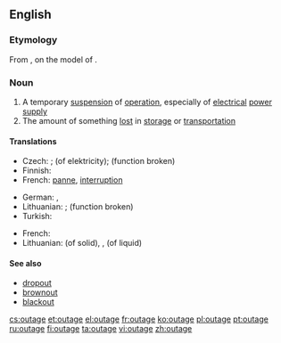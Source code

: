 ==English==
{{wikipedia|dab=outage}}

===Etymology===
From {{suffix|out|age|lang=en}}, on the model of {{term|shortage|lang=en}}.

===Noun===
{{en-noun}}

# A temporary [[suspension]] of [[operation]], especially of [[electrical]] [[power]] [[supply]]
# The amount of something [[lost]] in [[storage]] or [[transportation]]

====Translations====
{{trans-top|suspension of operation}}
* Czech: {{t-|cs|prostoj|m}}; {{t-|cs|výpadek|m}} (of elektricity); {{t-|cs|porucha|f}} (function broken)
* Finnish: {{t-|fi|katkos}}
* French: [[panne]], [[interruption]]
{{trans-mid}}
* German: {{t|de|Ausfall|m}}, {{t|de|Stromausfall|m}}
* Lithuanian: {{t-|lt|prastova|f}}; {{t-|lt|gedimas|m}} (function broken)
* Turkish: {{t|tr|kesinti}}
{{trans-bottom}}

{{trans-top|amount lost in storage or transportation}}
* French: {{t-|fr|perte de marchandise}}
* Lithuanian: {{t-|lt|nubyrėjimas|m}} (of solid), {{t-|lt|nutekėjimas|m}},  {{t-|lt|nuotekis|m}} (of liquid)
{{trans-mid}}
{{trans-bottom}}

====See also====
* [[dropout]]
* [[brownout]]
* [[blackout]]

[[cs:outage]]
[[et:outage]]
[[el:outage]]
[[fr:outage]]
[[ko:outage]]
[[pl:outage]]
[[pt:outage]]
[[ru:outage]]
[[fi:outage]]
[[ta:outage]]
[[vi:outage]]
[[zh:outage]]
